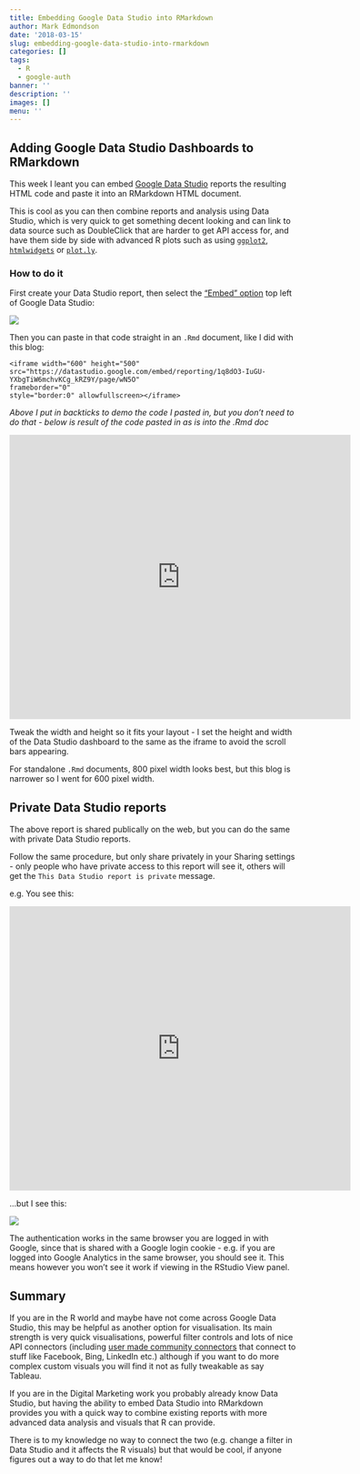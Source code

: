 ```yaml
---
title: Embedding Google Data Studio into RMarkdown
author: Mark Edmondson
date: '2018-03-15'
slug: embedding-google-data-studio-into-rmarkdown
categories: []
tags:
  - R
  - google-auth
banner: ''
description: ''
images: []
menu: ''
---
```


## Adding Google Data Studio Dashboards to RMarkdown

This week I leant you can embed [Google Data Studio](https://datastudio.google.com) reports the resulting HTML code and paste it into an RMarkdown HTML document.  

This is cool as you can then combine reports and analysis using Data Studio, which is very quick to get something decent looking and can link to data source such as DoubleClick that are harder to get API access for, and have them side by side with advanced R plots such as using [`ggplot2`](http://ggplot2.org/), [`htmlwidgets`](http://gallery.htmlwidgets.org/) or [`plot.ly`](https://plot.ly/r/).


### How to do it

First create your Data Studio report, then select  the ["Embed" option](https://support.google.com/datastudio/answer/7450249?hl=en) top left of Google Data Studio:

![](../images/embed.png)

Then you can paste in that code straight in an `.Rmd` document, like I did with this blog:

```
<iframe width="600" height="500" 
src="https://datastudio.google.com/embed/reporting/1q8dO3-IuGU-YXbgTiW6mchvKCg_kRZ9Y/page/wN5O" 
frameborder="0" 
style="border:0" allowfullscreen></iframe>
```

*Above I put in backticks to demo the code I pasted in, but you don't need to do that - below is result of the code pasted in as is into the .Rmd doc*

<iframe width="600" height="500" src="https://datastudio.google.com/embed/reporting/1q8dO3-IuGU-YXbgTiW6mchvKCg_kRZ9Y/page/wN5O" frameborder="0" style="border:0" allowfullscreen></iframe>

Tweak the width and height so it fits your layout - I set the height and width of the Data Studio dashboard to the same as the iframe to avoid the scroll bars appearing.

For standalone `.Rmd` documents, 800 pixel width looks best, but this blog is narrower so I went for 600 pixel width.

## Private Data Studio reports

The above report is shared publically on the web, but you can do the same with private Data Studio reports.

Follow the same procedure, but only share privately in your Sharing settings - only people who have private access to this report will see it, others will get the `This Data Studio report is private` message. 

e.g. You see this:

<iframe width="600" height="500" src="https://datastudio.google.com/embed/reporting/1O6QttLeXrV7zesk0lNFeWmb5H3aPIhMa/page/wN5O" frameborder="0" style="border:0" allowfullscreen></iframe>

...but I see this:

![](../images/private-embed.png)

The authentication works in the same browser you are logged in with Google, since that is shared with a Google login cookie - e.g. if you are logged into Google Analytics in the same browser, you should see it.  This means however you won't see it work if viewing in the RStudio View panel.

## Summary

If you are in the R world and maybe have not come across Google Data Studio, this may be helpful as another option for visualisation.  Its main strength is very quick visualisations, powerful filter controls and lots of nice API connectors (including [user made community connectors](https://developers.google.com/datastudio/connector/gallery/) that connect to stuff like Facebook, Bing, LinkedIn etc.) although if you want to do more complex custom visuals you will find it not as fully tweakable as say Tableau.

If you are in the Digital Marketing work you probably already know Data Studio, but having the ability to embed Data Studio into RMarkdown provides you with a quick way to combine existing reports with more advanced data analysis and visuals that R can provide. 

There is to my knowledge no way to connect the two (e.g. change a filter in Data Studio and it affects the R visuals) but that would be cool, if anyone figures out a way to do that let me know!

